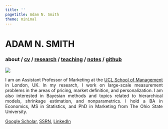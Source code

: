 ```yaml
---
title: ''
pagetitle: Adam N. Smith
theme: minimal
---
```


<div class="header">
<h1 class="item">ADAM N. SMITH</h1>
<h3 class="item">
about /
<a href=files/smith-cv.pdf target="_blank">cv</a> /
[research](research.html) /
[teaching](teaching.html) /
[notes](notes.html) /
<a href="https://github.com/adam-n-smith" target="_blank">github</a>
</h3>
</div>

<img src="files/adam-smith.jpeg" class="center">

<div style="text-align:justify">

<!--I am an Assistant Professor of Marketing at the [UCL School of Management](https://www.mgmt.ucl.ac.uk) in London, UK. For the 22/23 and 23/24 academic years, I am on leave from UCL and am working in data science at Google in Mountain View, CA.
-->

I am an Assistant Professor of Marketing at the [UCL School of Management](https://www.mgmt.ucl.ac.uk) in London, UK. In my research, I work on large-scale measurement problems in the areas of pricing, market definition, and personalization. I am also interested in Bayesian methods and topics related to hierarchical models, shrinkage estimation, and nonparametrics. I hold a BA in Economics, MS in Statistics, and PhD in Marketing from The Ohio State University.


<!--Research links: -->
<a href="https://scholar.google.com/citations?hl=en&user=V48pzb0AAAAJ" target="_blank">Google Scholar</a>, 
<a href="https://papers.ssrn.com/sol3/cf_dev/AbsByAuth.cfm?per_id=2615768" target="_blank">SSRN</a>,
<a href="www.linkedin.com/in/adam-nicholas-smith" target="_blank">LinkedIn</a>

</div>

